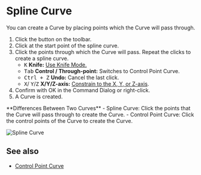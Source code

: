 
# Spline Curve

<Reference shortcut="" command="Spline Curve" button="Toolbar" />

You can create a Curve by placing points which the  Curve will pass through.

1. Click the button <ButtonIcon type="button-spline-curve" /> on the toolbar.
2. Click at the start point of the spline curve.
3. Click the points through which the  Curve will pass. Repeat the clicks to create a spline curve.
   - <kbd>K</kbd> **Knife:** [Use Knife Mode.](./sketching-essentials#use-knife-mode) 
   - <kbd>Tab</kbd> **Control / Through-point:** Switches to Control Point Curve.
   - <kbd>Ctrl + Z</kbd> **Undo:** Cancel the last click.
   - <kbd>X</kbd>/ <kbd>Y</kbd>/<kbd>Z</kbd> **X/Y/Z-axis:** [Constrain to the X, Y, or Z-axis](./sketching-essentials#constrain-to-an-axis).
4. Confirm with OK in the Command Dialog or right-click.
5. A Curve is created.

<Callout type="info" emoji="💡">
**Differences Between Two Curves**
- Spline Curve: Click the points that the  Curve will pass through to create the  Curve.
- Control Point Curve: Click the control points of the  Curve to create the  Curve.
</Callout>

![Spline Curve](/img/spline-curve.gif)

## See also
- [Control Point Curve](./control-point-curve)



